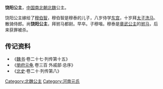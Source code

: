 {{東亞女性歷史人物
| 名稱=饶阳公主
| 身份=[[北魏|北魏]]公主
| 畫像=
| 說明=
| 姓=元
| 名=
| 封爵=[[公主|公主]]
| 位號=
| 封號=饶阳公主
| 出生年=
| 逝世年=
| 諡號=
| 墳墓=
| 父親=
| 子=穆喈
| 夫=[[穆伯智|穆伯智]]
| 夫之父=[[穆泰|穆泰]]
| 夫之母=[[章武公主|章武公主]]
|}}
'''饶阳公主'''，[[中国|中国]][[南北朝|南北朝]][[北魏|北魏]]公主。

饶阳公主嫁给了[[穆伯智|穆伯智]]，穆伯智是穆泰的儿子，八岁侍学[[东宫|东宫]]，十岁拜[[太子洗马|太子洗马]]、散骑侍郎。尚'''饶阳公主'''，拜驸马都尉。早卒。子穆喈。穆泰是[[章武公主|章武公主]]的[[驸马|驸马]]，后来获罪被杀。
== 传记资料 ==
*《[[魏书|魏书]]·卷二十七·列传第十五》 
*《[[册府元龟|册府元龟]] 卷三百 外戚部·总序》 
*《[[北史|北史]]·卷二十·列传第八》 
[[Category:北魏公主|Category:北魏公主]]
[[Category:河南元氏|Category:河南元氏]]